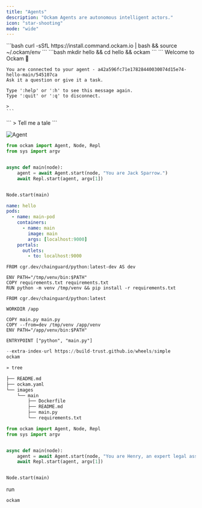 ```yaml
---
title: "Agents"
description: "Ockam Agents are autonomous intelligent actors."
icon: "star-shooting"
mode: "wide"
---
```


<Steps>
  <Step title="Install">
    ```bash
    curl -sSfL https://install.command.ockam.io | bash && source ~/.ockam/env
    ```
  </Step>
  <Step title="Deploy your first agent">
    ```bash
    mkdir hello && cd hello && ockam
    ```
  </Step>
  <Step title="Chat with your agent">
    ```
    Welcome to Ockam 👋
    
    You are connected to your agent - a42a596fc71e17828440030074d15e74-hello-main/545107ca
    Ask it a question or give it a task.
    
    Type ':help' or ':h' to see this message again.
    Type ':quit' or ':q' to disconnect.
    
    > 
    ```
  </Step>
  <Step title="Chat with your agent">
    ```
    > Tell me a tale
    ```
  </Step>
</Steps>



![Agent](/images/agent.svg)

<CodeGroup>

```python images/main/main.py
from ockam import Agent, Node, Repl
from sys import argv


async def main(node):
    agent = await Agent.start(node, "You are Jack Sparrow.")
    await Repl.start(agent, argv[1])


Node.start(main)
```


```yaml ockam.yaml
name: hello
pods:
  - name: main-pod
    containers:
      - name: main
        image: main
        args: [localhost:9000]
    portals:
      outlets:
        - to: localhost:9000
```


```docker images/main/Dockerfile
FROM cgr.dev/chainguard/python:latest-dev AS dev

ENV PATH="/tmp/venv/bin:$PATH"
COPY requirements.txt requirements.txt
RUN python -m venv /tmp/venv && pip install -r requirements.txt

FROM cgr.dev/chainguard/python:latest

WORKDIR /app

COPY main.py main.py
COPY --from=dev /tmp/venv /app/venv
ENV PATH="/app/venv/bin:$PATH"

ENTRYPOINT ["python", "main.py"]
```


```python images/main/requirements.txt
--extra-index-url https://build-trust.github.io/wheels/simple
ockam
```


```bash Generated Files
» tree

├── README.md
├── ockam.yaml
└── images
    └── main
        ├── Dockerfile
        ├── README.md
        ├── main.py
        └── requirements.txt
```

</CodeGroup>

```python images/main/main.py
from ockam import Agent, Node, Repl
from sys import argv


async def main(node):
    agent = await Agent.start(node, "You are Henry, an expert legal assistant")
    await Repl.start(agent, argv[1])


Node.start(main)
```

run

```bash
ockam
```
